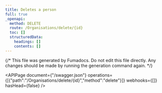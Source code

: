 ```yaml
---
title: Deletes a person
full: true
_openapi:
  method: DELETE
  route: /Organisations/delete/{id}
  toc: []
  structuredData:
    headings: []
    contents: []
---
```


{/* This file was generated by Fumadocs.
Do not edit this file directly. Any changes should be made by running the generation command again. */}

<APIPage document={"/swagger.json"} operations={[{"path":"/Organisations/delete/{id}","method":"delete"}]} webhooks={[]} hasHead={false} />